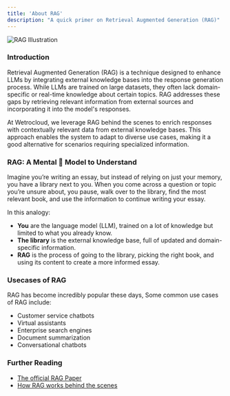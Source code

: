```yaml
---
title: 'About RAG'
description: "A quick primer on Retrieval Augmented Generation (RAG)"
---
```


<img
    src="/images/RAG-Illustration-1.svg"
    alt="RAG Illustration"
/>
### Introduction
Retrieval Augmented Generation (RAG) is a technique designed to enhance LLMs by integrating external knowledge bases into the response generation process. While LLMs are trained on large datasets, they often lack domain-specific or real-time knowledge about certain topics. RAG addresses these gaps by retrieving relevant information from external sources and incorporating it into the model's responses.

At Wetrocloud, we leverage RAG behind the scenes to enrich responses with contextually relevant data from external knowledge bases. This approach enables the system to adapt to diverse use cases, making it a good alternative for scenarios requiring specialized information.

### RAG: A Mental 🧠 Model to Understand
Imagine you’re writing an essay, but instead of relying on just your memory, you have a library next to you. When you come across a question or topic you’re unsure about, you pause, walk over to the library, find the most relevant book, and use the information to continue writing your essay.  

In this analogy:  
- **You** are the language model (LLM), trained on a lot of knowledge but limited to what you already know.  
- **The library** is the external knowledge base, full of updated and domain-specific information.  
- **RAG** is the process of going to the library, picking the right book, and using its content to create a more informed essay.  

### Usecases of RAG
RAG has become incredibly popular these days, Some common use cases of RAG include:
- Customer service chatbots
- Virtual assistants
- Enterprise search engines
- Document summarization
- Conversational chatbots

### Further Reading
- [The official RAG Paper](https://arxiv.org/abs/2005.11401)
- [How RAG works behind the scenes](https://blogs.nvidia.com/blog/what-is-retrieval-augmented-generation/)

